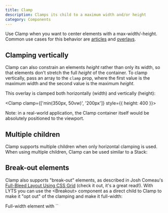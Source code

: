 ```yaml
---
title: Clamp
description: Clamps its child to a maximum width and/or height
category: Components
---
```



Use Clamp when you want to center elements with a max-width/-height. Common use cases for this behavior are [articles](/examples/article) and [overlays](/examples/overlay).

## Clamping vertically

Clamp can also constrain an elements *height* rather than only its width, so that elements don't stretch the full *height* of the container. To clamp vertically, pass an array to the `clamp` prop, where the first value is the maximum width and the second value is the maximum *height*.

This overlay is clamped both horizontally (width) and vertically (height):

<Clamp clamp={['min(350px, 50vw)', '200px']} style={{ height: 400 }}>
  <Box />
</Clamp>

Note: in a real-world application, the Clamp container itself would be absolutely positioned to the viewport.

## Multiple children

Clamp supports multiple children when only horizontal clamping is used. When using multiple children, Clamp can be used similar to a Stack:

<Clamp clamp='min(350px, 50vw)'>
  <Box />
  <Box />
  <Box />
</Clamp>

## Break-out elements

Clamp also supports "break-out" elements, as described in Josh Comeau's [Full-Bleed Layout Using CSS Grid](https://www.joshwcomeau.com/css/full-bleed/) (check it out, it's a great read!). With LYTS you can use the \<Breakout> component as a direct child to Clamp to make it "opt out" of the clamping and make it full-width:

<Clamp clamp='min(350px, 50vw)'>
  <Box />
  <Breakout xAlign='center'>
    Full-width element with `<Breakout>`
  </Breakout>
  <Box />
</Clamp>
